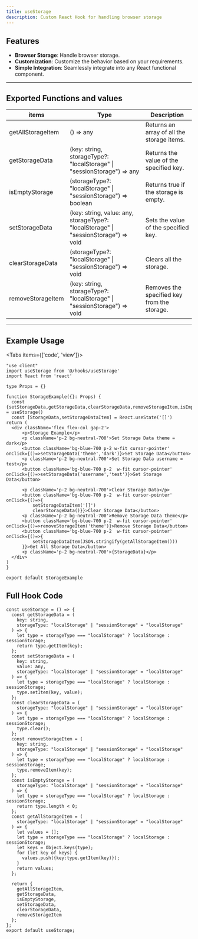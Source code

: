 ```yaml
---
title: useStorage
description: Custom React Hook for handling browser storage
---
```



## Features
- **Browser Storage**: Handle browser storage.
- **Customization**: Customize the behavior based on your requirements.
- **Simple Integration**: Seamlessly integrate into any React functional component.

---
## Exported Functions and values

| items | Type | Description |
| --- | --- | --- |
| getAllStorageItem | () => any | Returns an array of all the storage items. |
| getStorageData | (key: string, storageType?: "localStorage" \| "sessionStorage") => any | Returns the value of the specified key. |
| isEmptyStorage | (storageType?: "localStorage" \| "sessionStorage") => boolean | Returns true if the storage is empty. |
| setStorageData | (key: string, value: any, storageType?: "localStorage" \| "sessionStorage") => void | Sets the value of the specified key. |
| clearStorageData | (storageType?: "localStorage" \| "sessionStorage") => void | Clears all the storage. |
| removeStorageItem | (key: string, storageType?: "localStorage" \| "sessionStorage") => void | Removes the specified key from the storage. |

---
## Example Usage

<Tabs items={['code', 'view']}>
  <Tab value="code">
  ```tsx
"use client"
import useStorage from '@/hooks/useStorage'
import React from 'react'

type Props = {}

function StorageExample({}: Props) {
    const {setStorageData,getStorageData,clearStorageData,removeStorageItem,isEmptyStorage,getAllStorageItem} = useStorage()
    const [StorageData,setStorageDataItem] = React.useState('[]')
  return (
    <div className='flex flex-col gap-2'>
        <p>Storage Example</p>
        <p className='p-2 bg-neutral-700'>Set Storage Data theme = dark</p>
        <button className='bg-blue-700 p-2 w-fit cursor-pointer' onClick={()=>setStorageData('theme','dark')}>Set Storage Data</button>
        <p className='p-2 bg-neutral-700'>Set Storage Data username = test</p>
        <button className='bg-blue-700 p-2  w-fit cursor-pointer' onClick={()=>setStorageData('username','test')}>Set Storage Data</button>
        
        <p className='p-2 bg-neutral-700'>Clear Storage Data</p>
        <button className='bg-blue-700 p-2  w-fit cursor-pointer' onClick={()=>{
            setStorageDataItem('[]')
            clearStorageData()}}>Clear Storage Data</button>
        <p className='p-2 bg-neutral-700'>Remove Storage Data theme</p>
        <button className='bg-blue-700 p-2  w-fit cursor-pointer' onClick={()=>removeStorageItem('theme')}>Remove Storage Data</button>
        <button className='bg-blue-700 p-2  w-fit cursor-pointer' onClick={()=>{
            setStorageDataItem(JSON.stringify(getAllStorageItem()))
        }}>Get All Storage Data</button>
        <p className='p-2 bg-neutral-700'>{StorageData}</p>
    </div>
  )
}

export default StorageExample
  ```
  </Tab>
  <Tab value="view">
    <StorageExample />
  </Tab>
  </Tabs>


## Full Hook Code
```tsx
const useStorage = () => {
  const getStorageData = (
    key: string,
    storageType: "localStorage" | "sessionStorage" = "localStorage"
  ) => {
    let type = storageType === "localStorage" ? localStorage : sessionStorage;
    return type.getItem(key);
  };
  const setStorageData = (
    key: string,
    value: any,
    storageType: "localStorage" | "sessionStorage" = "localStorage"
  ) => {
    let type = storageType === "localStorage" ? localStorage : sessionStorage;
    type.setItem(key, value);
  };
  const clearStorageData = (
    storageType: "localStorage" | "sessionStorage" = "localStorage"
  ) => {
    let type = storageType === "localStorage" ? localStorage : sessionStorage;
    type.clear();
  };
  const removeStorageItem = (
    key: string,
    storageType: "localStorage" | "sessionStorage" = "localStorage"
  ) => {
    let type = storageType === "localStorage" ? localStorage : sessionStorage;
    type.removeItem(key);
  };
  const isEmptyStorage = (
    storageType: "localStorage" | "sessionStorage" = "localStorage"
  ) => {
    let type = storageType === "localStorage" ? localStorage : sessionStorage;
    return type.length < 0;
  };
  const getAllStorageItem = (
    storageType: "localStorage" | "sessionStorage" = "localStorage"
  ) => {
    let values = [];
    let type = storageType === "localStorage" ? localStorage : sessionStorage;
    let keys = Object.keys(type);
    for (let key of keys) {
      values.push({key:type.getItem(key)});
    }
    return values;
  };

  return {
    getAllStorageItem,
    getStorageData,
    isEmptyStorage,
    setStorageData,
    clearStorageData,
    removeStorageItem
  };
};
export default useStorage;

```